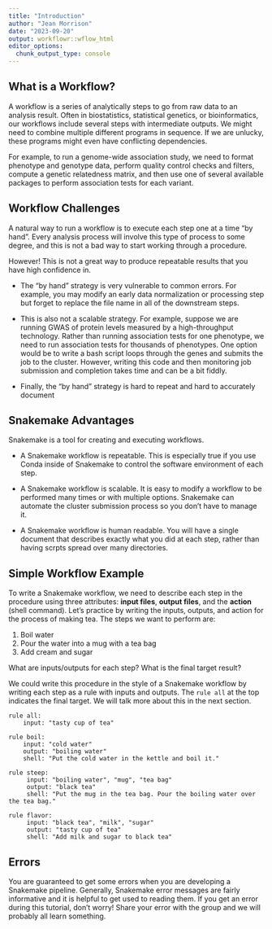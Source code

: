 ```yaml
---
title: "Introduction"
author: "Jean Morrison"
date: "2023-09-20"
output: workflowr::wflow_html
editor_options:
  chunk_output_type: console
---
```


## What is a Workflow?

A workflow is a series of analytically steps to go from raw data to an analysis result. Often in biostatistics, statistical genetics, or bioinformatics, our workflows include several steps with intermediate outputs. We might need to combine multiple different programs in sequence. If we are unlucky, these programs might even have conflicting dependencies. 

For example, to run a genome-wide association study, we need to format phenotype and genotype data, perform quality control checks and filters, compute a genetic relatedness matrix, and then use one of several available packages to perform association tests for each variant.

## Workflow Challenges

A natural way to run a workflow is to execute each step one at a time "by hand". Every analysis process will involve this type of process to some degree, and this is not a bad way to start working through a procedure.

However! This is not a great way to produce repeatable results that you have high confidence in. 

+ The "by hand" strategy is very vulnerable to common errors. For example, you may modify an early data normalization or processing step but forget to replace the file name in all of the downstream steps. 

+ This is also not a scalable strategy. For example, suppose we are running GWAS of protein levels measured by a high-throughput technology. Rather than running association tests for one phenotype, we need to run association tests for thousands of phenotypes. One option would be to write a bash script loops through the genes and submits the job to the cluster. However, writing this code and then monitoring job submission and completion takes time and can be a bit fiddly. 

+ Finally, the "by hand" strategy is hard to repeat and hard to accurately document

## Snakemake Advantages

Snakemake is a tool for creating and executing workflows. 

+ A Snakemake workflow is repeatable. This is especially true if you use Conda inside of Snakemake to control the software environment of each step.

+ A Snakemake workflow is scalable. It is easy to modify a workflow to be performed many times or with multiple options. Snakemake can automate the cluster submission process so you don't have to manage it.

+ A Snakemake workflow is human readable. You will have a single document that describes exactly what you did at each step, rather than having scrpts spread over many directories.


## Simple Workflow Example

To write a Snakemake workflow, we need to describe each step in the procedure using three attributes: **input files**, **output files**, and the **action** (shell command). Let's practice by writing the inputs, outputs, and action for the process of making tea. The steps we want to perform are:


1. Boil water
2. Pour the water into a mug with a tea bag
3. Add cream and sugar

What are inputs/outputs for each step? What is the final target result?

We could write this procedure in the style of a Snakemake workflow by writing each step as a rule with inputs and outputs. The `rule all` at the top indicates the final target. We will talk more about this in the next section.

```
rule all:
    input: "tasty cup of tea"

rule boil:
    input: "cold water"
    output: "boiling water"
    shell: "Put the cold water in the kettle and boil it."
    
rule steep:
     input: "boiling water", "mug", "tea bag"
     output: "black tea"
     shell: "Put the mug in the tea bag. Pour the boiling water over the tea bag."

rule flavor:
     input: "black tea", "milk", "sugar"
     output: "tasty cup of tea"
     shell: "Add milk and sugar to black tea"
```

## Errors

You are guaranteed to get some errors when you are developing a Snakemake pipeline. Generally, Snakemake error messages are fairly informative and it is helpful to get used to reading them. If you get an error during this tutorial, don't worry! Share your error with the group and we will probably all learn something.
